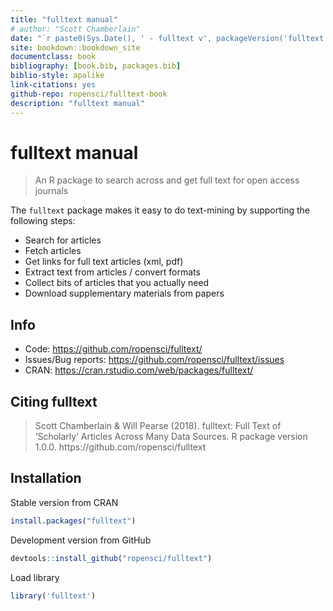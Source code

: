 ```yaml
--- 
title: "fulltext manual"
# author: "Scott Chamberlain"
date: "`r paste0(Sys.Date(), ' - fulltext v', packageVersion('fulltext'))`"
site: bookdown::bookdown_site
documentclass: book
bibliography: [book.bib, packages.bib]
biblio-style: apalike
link-citations: yes
github-repo: ropensci/fulltext-book
description: "fulltext manual"
---
```


# fulltext manual

> An R package to search across and get full text for open access journals

The `fulltext` package makes it easy to do text-mining by supporting the following steps:

* Search for articles
* Fetch articles
* Get links for full text articles (xml, pdf)
* Extract text from articles / convert formats
* Collect bits of articles that you actually need
* Download supplementary materials from papers

## Info

* Code: <https://github.com/ropensci/fulltext/>
* Issues/Bug reports: <https://github.com/ropensci/fulltext/issues>
* CRAN: <https://cran.rstudio.com/web/packages/fulltext/>

## Citing fulltext

> Scott Chamberlain & Will Pearse (2018). fulltext: Full Text of 'Scholarly' 
> Articles Across Many Data Sources. R package version 1.0.0.
> https://github.com/ropensci/fulltext

## Installation

Stable version from CRAN

```r
install.packages("fulltext")
```

Development version from GitHub

```r
devtools::install_github("ropensci/fulltext")
```

Load library

```r
library('fulltext')
```
